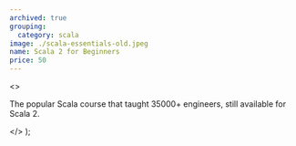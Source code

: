 ```yaml
---
archived: true
grouping:
  category: scala
image: ./scala-essentials-old.jpeg
name: Scala 2 for Beginners
price: 50
---
```


  <>
    <p>
      The popular Scala course that taught 35000+ engineers, still available for
      Scala 2.
    </p>
  </>
);
